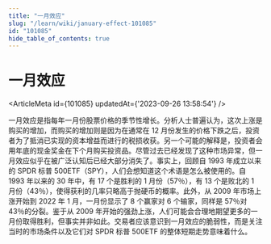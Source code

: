 ```yaml
---
title: "一月效应"
slug: "/learn/wiki/january-effect-101085"
id: "101085"
hide_table_of_contents: true
---
```



# 一月效应

<ArticleMeta id={101085} updatedAt={'2023-09-26 13:58:54'} />
<div className='border-solid border-b border-t-0 my-4 border-[var(--ifm-color-gray-300)]' />

一月效应是指每年一月份股票价格的季节性增长。分析人士普遍认为，这次上涨是购买的增加，而购买的增加则是因为在通常在 12 月份发生的价格下跌之后，投资者为了抵消已实现的资本增益而进行的税损收获。另一个可能的解释是，投资者会用年底的现金奖金在下个月购买投资品。尽管过去已经发现了这种市场异常，但一月效应似乎在被广泛认知后已经大部分消失了。事实上，回顾自 1993 年成立以来的 SPDR 标普 500ETF（SPY），人们会想知道这个术语是怎么被使用的。自 1993 年以来的 30 年中，有 17 个是胜利的 1 月份（57％），有 13 个是败北的 1 月份（43％），使得获利的几率只略高于抛硬币的概率。此外，从 2009 年市场上涨开始到 2022 年 1 月，一月份显示了 8 个赢家对 6 个输家，同样是 57％对 43％的分裂。鉴于从 2009 年开始的强劲上涨，人们可能会合理地期望更多的一月份取得胜利，但事实并非如此。交易者应该意识到一月效应的脆弱性，而是关注当时的市场条件以及它们对 SPDR 标普 500ETF 的整体短期走势意味着什么。
